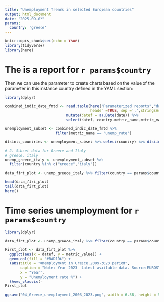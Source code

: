 ```yaml
---
title: "Unemployment Trends in selected European countries"
output: html_document
date: "2025-09-02"
params:
  country: 'greece'
---
```


```r
knitr::opts_chunk$set(echo = TRUE)
library(tidyverse)
library(here)
```

# The is a report for `r params$country`

Then we can use the parameter to create charts based on the value of the parameter in this instance country defined in the YAML section:

```r
library(dplyr)

combined_indic_date_fmtd <- read.table(here("Parameterized reports","data_param_reports", "EU_TEMP_UNEMP_COMBINED_SORTED.csv"),
                                       header =TRUE, sep =',',stringsAsFactors =TRUE) %>% 
                            mutate(datef = as.Date(date)) %>% 
                            select(datef, country,metric_name,metric_value)

unemployment_subset <- combined_indic_date_fmtd %>% 
                       filter(metric_name == 'unemp_rate')

disintc_countries <- unemployment_subset %>% select(country) %>% distinct()

# 2. Subset data for Greece and Italy
# greece, italy
unemp_greece_italy <- unemployment_subset %>% 
  filter(country %in% c("greece","italy")) 

data_firt_plot <- unemp_greece_italy %>% filter(country == params$country)

head(data_firt_plot)
tail(data_firt_plot)
here()

```

# Time series unemployment for `r params$country`

```r
library(dplyr)

data_firt_plot <- unemp_greece_italy %>% filter(country == params$country)

First_plot <- data_firt_plot %>% 
  ggplot(aes(x = datef, y = metric_value)) +
  geom_col(fill = "#BAD1D6") +
  labs(title = "Unemployment in Greece.2009-2023 period",
       caption = "Note: Year 2023  latest available data. Source:EUROSTAT https://ec.europa.eu/eurostat/",
       x = "Year", 
       y = "Unemployment rate %") +
  theme_classic() 
First_plot

ggsave("04_Greece_unemployment_2003_2023.png", width = 6.38, height = 5.80)

```